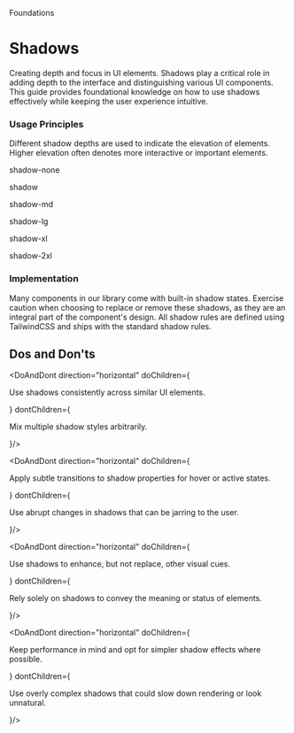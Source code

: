 


<Meta title="Foundations/Shadows" />

<Subheading>Foundations</Subheading>
# Shadows
<Lead>Creating depth and focus in UI elements.</Lead>
Shadows play a critical role in adding depth to the interface and distinguishing various UI components. This guide provides foundational knowledge on how to use shadows effectively while keeping the user experience intuitive.

<h3>Usage Principles</h3>
Different shadow depths are used to indicate the elevation of elements. Higher elevation often denotes more interactive or important elements.


<div class="pb-8">  
<div class="flex space-x-4 bg-gray-50 rounded-xl p-8">
 <div>
    <p class="text-center">shadow-none</p>
    <div class="w-24 h-16 bg-white shadow-none"></div>
  </div>
  <div>
    <p class="text-center">shadow</p>
    <div class="w-24 h-16 bg-white shadow"></div>
  </div>
  <div>
    <p class="text-center">shadow-md</p>
    <div class="w-24 h-16 bg-white shadow-md"></div>
  </div>
  <div>
    <p class="text-center">shadow-lg</p>
    <div class="w-24 h-16 bg-white shadow-lg"></div>
  </div>
  <div>
    <p class="text-center">shadow-xl</p>
    <div class="w-24 h-16 bg-white shadow-xl"></div>
  </div>
  <div>
    <p class="text-center">shadow-2xl</p>
    <div class="w-24 h-16 bg-white shadow-2xl"></div>
  </div>
</div>
</div>

<h3>Implementation</h3>
Many components in our library come with built-in shadow states. Exercise caution when choosing to replace or remove these shadows, as they are an integral part of the component's design. All shadow rules are defined using TailwindCSS and ships with the standard shadow rules.


<h2>Dos and Don'ts</h2>

<DoAndDont direction="horizontal"  doChildren={<p>Use shadows consistently across similar UI elements.</p>} 
        dontChildren={<p>Mix multiple shadow styles arbitrarily.</p>}/>

<DoAndDont direction="horizontal"  doChildren={<p>Apply subtle transitions to shadow properties for hover or active states.</p>} 
        dontChildren={<p>Use abrupt changes in shadows that can be jarring to the user.</p>}/>

<DoAndDont direction="horizontal"  doChildren={<p>Use shadows to enhance, but not replace, other visual cues.</p>} 
        dontChildren={<p>Rely solely on shadows to convey the meaning or status of elements.</p>}/>


<DoAndDont direction="horizontal"  doChildren={<p>Keep performance in mind and opt for simpler shadow effects where possible.</p>} 
        dontChildren={<p>Use overly complex shadows that could slow down rendering or look unnatural.</p>}/>


